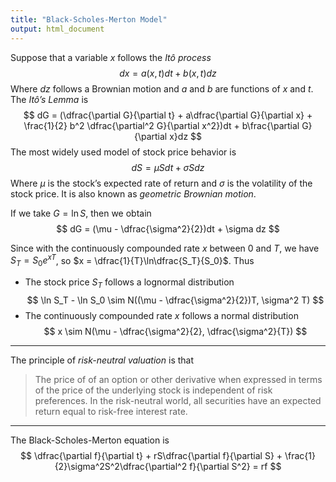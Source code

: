 ```yaml
---
title: "Black-Scholes-Merton Model"
output: html_document
---
```

Suppose that a variable $x$ follows the *Itô process*
$$
dx = a(x,t)dt + b(x,t)dz
$$
Where $dz$ follows a Brownian motion and $a$ and $b$ are functions of $x$ and $t$. The *Itô's Lemma* is
$$
dG = (\dfrac{\partial G}{\partial t} + a\dfrac{\partial G}{\partial x} + \frac{1}{2} b^2 \dfrac{\partial^2 G}{\partial x^2})dt + b\frac{\partial G}{\partial x}dz
$$
The most widely used model of stock price behavior is
$$
dS = \mu S dt + \sigma S dz
$$
Where $\mu$ is the stock's expected rate of return and $\sigma$ is the volatility of the stock price. It is also known as *geometric Brownian motion*.

If we take $G = \ln S$, then we obtain
$$
dG = (\mu - \dfrac{\sigma^2}{2})dt + \sigma dz
$$

Since with the continuously compounded rate $x$ between $0$ and $T$, we have $S_T = S_0e^{xT}$, so $x = \dfrac{1}{T}\ln\dfrac{S_T}{S_0}$. Thus

* The stock price $S_T$ follows a lognormal distribution
$$
\ln S_T - \ln S_0 \sim N((\mu - \dfrac{\sigma^2}{2})T, \sigma^2 T)
$$
* The continuously compounded rate $x$ follows a normal distribution
$$
x \sim N(\mu - \dfrac{\sigma^2}{2}, \dfrac{\sigma^2}{T})
$$

-------------------------

The principle of *risk-neutral valuation* is that

> The price of of an option or other derivative when expressed in terms of the price of the underlying stock is independent of risk preferences. In the risk-neutral world, all securities have an expected return equal to risk-free interest rate.

-------------------------

The Black-Scholes-Merton equation is
$$
\dfrac{\partial f}{\partial t} + rS\dfrac{\partial f}{\partial S} + \frac{1}{2}\sigma^2S^2\dfrac{\partial^2 f}{\partial S^2} = rf
$$






















